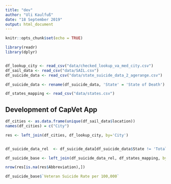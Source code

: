 ```yaml
---
title: "dev"
author: "Uli Kaulfuß"
date: "18 September 2019"
output: html_document
---
```


```r
knitr::opts_chunk$set(echo = TRUE)

library(readr)
library(dplyr)


df_lookup_city <- read_csv("data/checked_lookup_va_med_city.csv")
df_sail_data <- read_csv("data/SAIL.csv")
df_suicide_data <- read_csv("data/state_suicide_data_2_agerange.csv")

df_suicide_data <- rename(df_suicide_data, 'State' = 'State of Death') 

df_states_mapping <- read_csv("data/states.csv")

```

## Development of CapVet App

```r


df_cities <- as.data.frame(unique(df_sail_data$location))
names(df_cities) = c("City")

res <- left_join(df_cities, df_lookup_city, by='City')



```

```r

df_suicide_data_rel  <- df_suicide_data[df_suicide_data$State != 'Total U.S.' & df_suicide_data$State != 'All' ,]

df_suicide_base <- left_join(df_suicide_data_rel, df_states_mapping, by='State')

nrow(res[is.na(res$Abbreviation),])

df_suicide_base$`Veteran Suicide Rate per 100,000`

```

